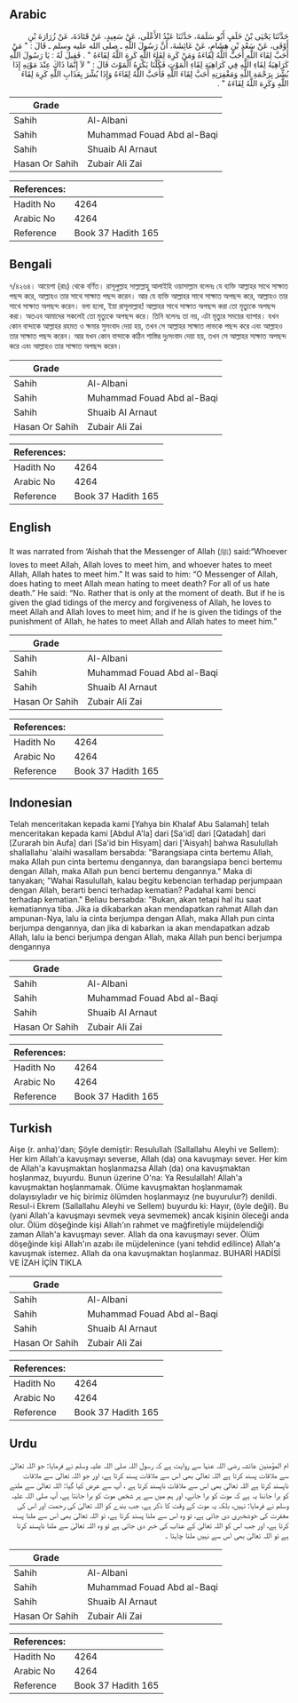## Arabic


<div dir="rtl" lang="ar" style={{fontSize:'larger',backgroundColor:'#f8f9fa',padding:20}}>
حَدَّثَنَا يَحْيَى بْنُ خَلَفٍ أَبُو سَلَمَةَ، حَدَّثَنَا عَبْدُ الأَعْلَى، عَنْ سَعِيدٍ، عَنْ قَتَادَةَ، عَنْ زُرَارَةَ بْنِ أَوْفَى، عَنْ سَعْدِ بْنِ هِشَامٍ، عَنْ عَائِشَةَ، أَنَّ رَسُولَ اللَّهِ ـ صلى الله عليه وسلم ـ قَالَ ‏:‏ ‏"‏ مَنْ أَحَبَّ لِقَاءَ اللَّهِ أَحَبَّ اللَّهُ لِقَاءَهُ وَمَنْ كَرِهَ لِقَاءَ اللَّهِ كَرِهَ اللَّهُ لِقَاءَهُ ‏"‏ ‏.‏ فَقِيلَ لَهُ ‏:‏ يَا رَسُولَ اللَّهِ كَرَاهِيَةُ لِقَاءِ اللَّهِ فِي كَرَاهِيَةِ لِقَاءِ الْمَوْتِ فَكُلُّنَا يَكْرَهُ الْمَوْتَ قَالَ ‏:‏ ‏"‏ لاَ إِنَّمَا ذَاكَ عِنْدَ مَوْتِهِ إِذَا بُشِّرَ بِرَحْمَةِ اللَّهِ وَمَغْفِرَتِهِ أَحَبَّ لِقَاءَ اللَّهِ فَأَحَبَّ اللَّهُ لِقَاءَهُ وَإِذَا بُشِّرَ بِعَذَابِ اللَّهِ كَرِهَ لِقَاءَ اللَّهِ وَكَرِهَ اللَّهُ لِقَاءَهُ ‏"‏ ‏.‏
</div>
<div style={{backgroundColor:'#f8f9fa',padding:20, marginBottom: 10}}><table> <thead> <tr> <th>Grade</th> <th></th> </tr> </thead> <tbody> <tr><td>Sahih</td><td>Al-Albani</td></tr><tr><td>Sahih</td><td>Muhammad Fouad Abd al-Baqi</td></tr><tr><td>Sahih</td><td>Shuaib Al Arnaut</td></tr><tr><td>Hasan Or Sahih</td><td>Zubair Ali Zai</td></tr></tbody></table><table> <thead> <tr> <th>References:</th> <th></th> </tr> </thead> <tbody><tr><td>Hadith No</td><td>4264</td></tr><tr><td>Arabic No</td><td>4264</td></tr><tr><td>Reference</td><td>Book 37 Hadith 165</td></tr></tbody></table></div>

## Bengali


<div dir="ltr" lang="bn" style={{fontSize:'larger',backgroundColor:'#f8f9fa',padding:20}}>
৭/৪২৬৪। আয়েশা (রাঃ) থেকে বর্ণিত। রাসূলুল্লাহ সাল্লাল্লাহু আলাইহি ওয়াসাল্লাম বলেনঃ যে ব্যক্তি আল্লাহর সাথে সাক্ষাত পছন্দ করে, আল্লাহও তার সাথে সাক্ষাত পছন্দ করেন। আর যে ব্যক্তি আল্লাহর সাথে সাক্ষাত অপছন্দ করে, আল্লাহও তার সাথে সাক্ষাত অপছন্দ করেন। বলা হলো, ইয়া রাসূলাল্লাহ! আল্লাহর সাথে সাক্ষাত অপছন্দ করা তো মৃত্যুকে অপছন্দ করা। অতএব আমাদের সকলেই তো মৃত্যুকে অপছন্দ করে। তিনি বলেনঃ তা নয়, এটা মৃত্যুর সময়ের ব্যাপার। যখন কোন বান্দাকে আল্লাহর রহমত ও ক্ষমার সুসংবাদ দেয়া হয়, তখন সে আল্লাহর সাক্ষাত লাভকে পছন্দ করে এবং আল্লাহও তার সাক্ষাত পছন্দ করেন। আর যখন কোন বান্দাকে কঠিন শাস্তির দুঃসংবাদ দেয়া হয়, তখন সে আল্লাহর সাক্ষাত অপছন্দ করে এবং আল্লাহও তার সাক্ষাত অপছন্দ করেন।
</div>
<div style={{backgroundColor:'#f8f9fa',padding:20, marginBottom: 10}}><table> <thead> <tr> <th>Grade</th> <th></th> </tr> </thead> <tbody> <tr><td>Sahih</td><td>Al-Albani</td></tr><tr><td>Sahih</td><td>Muhammad Fouad Abd al-Baqi</td></tr><tr><td>Sahih</td><td>Shuaib Al Arnaut</td></tr><tr><td>Hasan Or Sahih</td><td>Zubair Ali Zai</td></tr></tbody></table><table> <thead> <tr> <th>References:</th> <th></th> </tr> </thead> <tbody><tr><td>Hadith No</td><td>4264</td></tr><tr><td>Arabic No</td><td>4264</td></tr><tr><td>Reference</td><td>Book 37 Hadith 165</td></tr></tbody></table></div>

## English


<div dir="ltr" lang="en" style={{fontSize:'larger',backgroundColor:'#f8f9fa',padding:20}}>
It was narrated from ‘Aishah that the Messenger of Allah (ﷺ) said:“Whoever loves to meet Allah, Allah loves to meet him, and whoever hates to meet Allah, Allah hates to meet him.” It was said to him: “O Messenger of Allah, does hating to meet Allah mean hating to meet death? For all of us hate death.” He said: “No. Rather that is only at the moment of death. But if he is given the glad tidings of the mercy and forgiveness of Allah, he loves to meet Allah and Allah loves to meet him; and if he is given the tidings of the punishment of Allah, he hates to meet Allah and Allah hates to meet him.”
</div>
<div style={{backgroundColor:'#f8f9fa',padding:20, marginBottom: 10}}><table> <thead> <tr> <th>Grade</th> <th></th> </tr> </thead> <tbody> <tr><td>Sahih</td><td>Al-Albani</td></tr><tr><td>Sahih</td><td>Muhammad Fouad Abd al-Baqi</td></tr><tr><td>Sahih</td><td>Shuaib Al Arnaut</td></tr><tr><td>Hasan Or Sahih</td><td>Zubair Ali Zai</td></tr></tbody></table><table> <thead> <tr> <th>References:</th> <th></th> </tr> </thead> <tbody><tr><td>Hadith No</td><td>4264</td></tr><tr><td>Arabic No</td><td>4264</td></tr><tr><td>Reference</td><td>Book 37 Hadith 165</td></tr></tbody></table></div>

## Indonesian


<div dir="ltr" lang="id" style={{fontSize:'larger',backgroundColor:'#f8f9fa',padding:20}}>
Telah menceritakan kepada kami [Yahya bin Khalaf Abu Salamah] telah menceritakan kepada kami [Abdul A'la] dari [Sa'id] dari [Qatadah] dari [Zurarah bin Aufa] dari [Sa'id bin Hisyam] dari ['Aisyah] bahwa Rasulullah shallallahu 'alaihi wasallam bersabda: "Barangsiapa cinta bertemu Allah, maka Allah pun cinta bertemu dengannya, dan barangsiapa benci bertemu dengan Allah, maka Allah pun benci bertemu dengannya." Maka di tanyakan; "Wahai Rasulullah, kalau begitu kebencian terhadap perjumpaan dengan Allah, berarti benci terhadap kematian? Padahal kami benci terhadap kematian." Beliau bersabda: "Bukan, akan tetapi hal itu saat kematiannya tiba. Jika ia dikabarkan akan mendapatkan rahmat Allah dan ampunan-Nya, lalu ia cinta berjumpa dengan Allah, maka Allah pun cinta berjumpa dengannya, dan jika di kabarkan ia akan mendapatkan adzab Allah, lalu ia benci berjumpa dengan Allah, maka Allah pun benci berjumpa dengannya
</div>
<div style={{backgroundColor:'#f8f9fa',padding:20, marginBottom: 10}}><table> <thead> <tr> <th>Grade</th> <th></th> </tr> </thead> <tbody> <tr><td>Sahih</td><td>Al-Albani</td></tr><tr><td>Sahih</td><td>Muhammad Fouad Abd al-Baqi</td></tr><tr><td>Sahih</td><td>Shuaib Al Arnaut</td></tr><tr><td>Hasan Or Sahih</td><td>Zubair Ali Zai</td></tr></tbody></table><table> <thead> <tr> <th>References:</th> <th></th> </tr> </thead> <tbody><tr><td>Hadith No</td><td>4264</td></tr><tr><td>Arabic No</td><td>4264</td></tr><tr><td>Reference</td><td>Book 37 Hadith 165</td></tr></tbody></table></div>

## Turkish


<div dir="ltr" lang="tr" style={{fontSize:'larger',backgroundColor:'#f8f9fa',padding:20}}>
Aişe (r. anha)'dan; Şöyle demiştir: Resulullah (Sallallahu Aleyhi ve Sellem): Her kim Allah'a kavuşmayı severse, Allah (da) ona kavuşmayı sever. Her kim de Allah'a kavuşmaktan hoşlanmazsa Allah (da) ona kavuşmaktan hoşlanmaz, buyurdu. Bunun üzerine O'na: Ya Resulallah! Allah'a kavuşmaktan hoşlanmamak. Ölüme kavuşmaktan hoşlanmamak dolayısıyladır ve hiç birimiz ölümden hoşlanmayız (ne buyurulur?) denildi. Resul-i Ekrem (Sallallahu Aleyhi ve Sellem) buyurdu ki: Hayır, (öyle değil). Bu (yani Allah'a kavuşmayı sevmek veya sevmemek) ancak kişinin öleceği anda olur. Ölüm döşeğinde kişi Allah'ın rahmet ve mağfiretiyle müjdelendiği zaman Allah'a kavuşmayı sever. Allah da ona kavuşmayı sever. Ölüm döşeğinde kişi Allah'ın azabı ile müjdelenince (yani tehdid edilince) Allah'a kavuşmak istemez. Allah da ona kavuşmaktan hoşlanmaz. BUHARİ HADİSİ VE İZAH İÇİN TIKLA
</div>
<div style={{backgroundColor:'#f8f9fa',padding:20, marginBottom: 10}}><table> <thead> <tr> <th>Grade</th> <th></th> </tr> </thead> <tbody> <tr><td>Sahih</td><td>Al-Albani</td></tr><tr><td>Sahih</td><td>Muhammad Fouad Abd al-Baqi</td></tr><tr><td>Sahih</td><td>Shuaib Al Arnaut</td></tr><tr><td>Hasan Or Sahih</td><td>Zubair Ali Zai</td></tr></tbody></table><table> <thead> <tr> <th>References:</th> <th></th> </tr> </thead> <tbody><tr><td>Hadith No</td><td>4264</td></tr><tr><td>Arabic No</td><td>4264</td></tr><tr><td>Reference</td><td>Book 37 Hadith 165</td></tr></tbody></table></div>

## Urdu


<div dir="rtl" lang="ur" style={{fontSize:'larger',backgroundColor:'#f8f9fa',padding:20}}>
ام المؤمنین عائشہ رضی اللہ عنہا سے روایت ہے کہ رسول اللہ صلی اللہ علیہ وسلم نے فرمایا: جو اللہ تعالیٰ سے ملاقات پسند کرتا ہے اللہ تعالیٰ بھی اس سے ملاقات پسند کرتا ہے، اور جو اللہ تعالیٰ سے ملاقات ناپسند کرتا ہے اللہ تعالیٰ بھی اس سے ملاقات ناپسند کرتا ہے ، آپ سے عرض کیا گیا: اللہ تعالیٰ سے ملنے کو برا جاننا یہ ہے کہ موت کو برا جانے، اور ہم میں سے ہر شخص موت کو برا جانتا ہے، آپ صلی اللہ علیہ وسلم نے فرمایا: نہیں، بلکہ یہ موت کے وقت کا ذکر ہے، جب بندے کو اللہ تعالیٰ کی رحمت اور اس کی مغفرت کی خوشخبری دی جاتی ہے، تو وہ اس سے ملنا پسند کرتا ہے، تو اللہ تعالیٰ بھی اس سے ملنا پسند کرتا ہے، اور جب اس کو اللہ تعالیٰ کے عذاب کی خبر دی جاتی ہے تو وہ اللہ تعالیٰ سے ملنا ناپسند کرتا ہے تو اللہ تعالیٰ بھی اس سے نہیں ملنا چاہتا ۔
</div>
<div style={{backgroundColor:'#f8f9fa',padding:20, marginBottom: 10}}><table> <thead> <tr> <th>Grade</th> <th></th> </tr> </thead> <tbody> <tr><td>Sahih</td><td>Al-Albani</td></tr><tr><td>Sahih</td><td>Muhammad Fouad Abd al-Baqi</td></tr><tr><td>Sahih</td><td>Shuaib Al Arnaut</td></tr><tr><td>Hasan Or Sahih</td><td>Zubair Ali Zai</td></tr></tbody></table><table> <thead> <tr> <th>References:</th> <th></th> </tr> </thead> <tbody><tr><td>Hadith No</td><td>4264</td></tr><tr><td>Arabic No</td><td>4264</td></tr><tr><td>Reference</td><td>Book 37 Hadith 165</td></tr></tbody></table></div>
